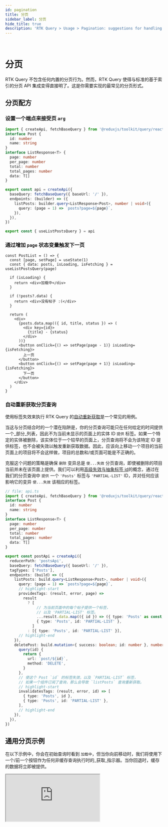 ```yaml
---
id: pagination
title: 分页
sidebar_label: 分页
hide_title: true
description: 'RTK Query > Usage > Pagination: suggestions for handling paginated data'
---
```


&nbsp;

# 分页

RTK Query 不包含任何内置的分页行为。然而，RTK Query 使得与标准的基于索引的分页 API 集成变得直接明了。这是你需要实现的最常见的分页形式。

## 分页配方

### 设置一个端点来接受页 `arg`

```ts title="src/app/services/posts.ts"
import { createApi, fetchBaseQuery } from '@reduxjs/toolkit/query/react'
interface Post {
  id: number
  name: string
}
interface ListResponse<T> {
  page: number
  per_page: number
  total: number
  total_pages: number
  data: T[]
}

export const api = createApi({
  baseQuery: fetchBaseQuery({ baseUrl: '/' }),
  endpoints: (builder) => ({
    listPosts: builder.query<ListResponse<Post>, number | void>({
      query: (page = 1) => `posts?page=${page}`,
    }),
  }),
})

export const { useListPostsQuery } = api
```

### 通过增加 `page` 状态变量触发下一页

```tsx no-transpile title="src/features/posts/PostsManager.tsx"
const PostList = () => {
  const [page, setPage] = useState(1)
  const { data: posts, isLoading, isFetching } = useListPostsQuery(page)

  if (isLoading) {
    return <div>加载中</div>
  }

  if (!posts?.data) {
    return <div>没有帖子 :(</div>
  }

  return (
    <div>
      {posts.data.map(({ id, title, status }) => (
        <div key={id}>
          {title} - {status}
        </div>
      ))}
      <button onClick={() => setPage(page - 1)} isLoading={isFetching}>
        上一页
      </button>
      <button onClick={() => setPage(page + 1)} isLoading={isFetching}>
        下一页
      </button>
    </div>
  )
}
```

### 自动重新获取分页查询

使用标签失效来执行 RTK Query 的[自动重新获取](./automated-refetching.mdx)是一个常见的用例。

当这与分页结合时的一个潜在陷阱是，你的分页查询可能只在任何给定的时间提供一个_部分_列表，因此不为当前未显示的页面上的实体 ID `提供` 标签。如果一个特定的实体被删除，该实体位于一个较早的页面上，分页查询将不会为该特定 ID 提供标签，也不会被失效以触发重新获取数据。因此，应该向上移动一个项目的当前页面上的项目将不会这样做，项目的总数和/或页面可能是不正确的。

克服这个问题的策略是确保 `删除` 变异总是 `使...失效` 分页查询，即使被删除的项目当前并未在该页面上提供。我们可以利用[高级失效与抽象标签 id](./automated-refetching.mdx#advanced-invalidation-with-abstract-tag-ids)的概念，通过在我们的分页查询中 `提供` 一个 `'Posts'` 标签与 `'PARTIAL-LIST'` ID，并对任何应该影响它的变异 `使...失效` 该相应的标签。

```ts title="Example of invalidating cache for paginated queries"
// file: api.ts
import { createApi, fetchBaseQuery } from '@reduxjs/toolkit/query/react'
interface Post {
  id: number
  name: string
}
interface ListResponse<T> {
  page: number
  per_page: number
  total: number
  total_pages: number
  data: T[]
}

export const postApi = createApi({
  reducerPath: 'postsApi',
  baseQuery: fetchBaseQuery({ baseUrl: '/' }),
  tagTypes: ['Posts'],
  endpoints: (build) => ({
    listPosts: build.query<ListResponse<Post>, number | void>({
      query: (page = 1) => `posts?page=${page}`,
      // highlight-start
      providesTags: (result, error, page) =>
        result
          ? [
              // 为当前页面中的每个帖子提供一个标签，
              // 以及 'PARTIAL-LIST' 标签。
              ...result.data.map(({ id }) => ({ type: 'Posts' as const, id })),
              { type: 'Posts', id: 'PARTIAL-LIST' },
            ]
          : [{ type: 'Posts', id: 'PARTIAL-LIST' }],
      // highlight-end
    }),
    deletePost: build.mutation<{ success: boolean; id: number }, number>({
      query(id) {
        return {
          url: `post/${id}`,
          method: 'DELETE',
        }
      },
      // 使这个 Post `id` 的标签失效，以及 `PARTIAL-LIST` 标签，
      // 如果一个组件订阅了查询，那么会导致 `listPosts` 查询重新获取。
      // highlight-start
      invalidatesTags: (result, error, id) => [
        { type: 'Posts', id },
        { type: 'Posts', id: 'PARTIAL-LIST' },
      ],
      // highlight-end
    }),
  }),
})
```

## 通用分页示例

在以下示例中，你会在初始查询时看到 `加载中`，但当你向前移动时，我们将使用下一个/前一个按钮作为任何非缓存查询执行时的_获取_指示器。当你回退时，缓存的数据将立即被提供。

<iframe
  src="https://codesandbox.io/embed/github/reduxjs/redux-toolkit/tree/master/examples/query/react/pagination?fontsize=12&runonclick=1&hidenavigation=1&theme=dark"
  style={{
    width: '100%',
    height: '600px',
    border: 0,
    borderRadius: '4px',
    overflow: 'hidden',
  }}
  title="RTK Query Pagination Example"
  allow="geolocation; microphone; camera; midi; vr; accelerometer; gyroscope; payment; ambient-light-sensor; encrypted-media; usb"
  sandbox="allow-modals allow-forms allow-popups allow-scripts allow-same-origin"
></iframe>
